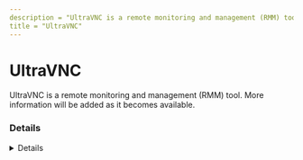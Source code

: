 ---
description = "UltraVNC is a remote monitoring and management (RMM) tool. More information will be added as it becomes available."
title = "UltraVNC"
---



# UltraVNC

UltraVNC is a remote monitoring and management (RMM) tool. More information will be added as it becomes available.

### Details
<Details author={""}
         category={""}
         created={""}
         website={""}
         lastModified={"2024-02-14"}
         privileges={""}
         free={ false }
         verification={ false }
/>

#### Installation Paths
<Card code={ ["UltraVNC*.exe"] }/>





### Forensic Artifacts




#### Network Artifacts
<EuiSpacer size="xl"/>
<NetworkArtifactsTable data={ [{"Description": "Known remote domains", "Domains": ["ultravnc.com", "user_managed"], "Ports": []}] }/>




### Detections
- Detects potential network activity of UltraVNC RMM tool
  - [Sigma Rule](https://github.com/magicsword-io/LOLRMM/blob/main/detections/sigma/ultravnc_network_sigma.yml)
- Detects potential processes activity of UltraVNC RMM tool
  - [Sigma Rule](https://github.com/magicsword-io/LOLRMM/blob/main/detections/sigma/ultravnc_processes_sigma.yml)

### References
- [https://uvnc.com/docs/uvnc-server/49-UltraVNC-server-configuration.html](https://uvnc.com/docs/uvnc-server/49-UltraVNC-server-configuration.html)


